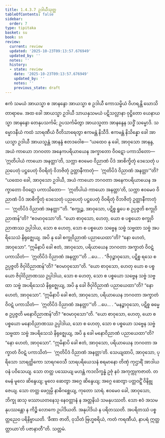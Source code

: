 ```yaml
---
title: 1.4.3.7 ဥဒါယီသုတ္တ
tableOfContents: false
sidebar:
  order: 7
type: tipitaka
basket: su
book: sn
review:
  current: review
  updated: '2025-10-23T09:13:57.676949'
  updated_by: ''
  notes: ''
  history:
  - state: review
    date: '2025-10-23T09:13:57.676949'
    updated_by: ''
    notes: ''
    previous_state: draft
---
```



<ReviewStatus review={frontmatter.review} showDetails={true} />

<HypothesisAnnotation frontmatter={frontmatter} />

<DynamicBreadcrumb />

<Division number="234" book="sn" e="ch" v="18" p="314">

<Paragraph number="969" book="sn">
ဧကံ သမယံ အာယသ္မာ စ အာနန္ဒော အာယသ္မာ စ ဥဒါယီ ကောသမ္ဗိယံ ဝိဟရန္တိ ဃောသိတာရာမေ. အထ ခေါ အာယသ္မာ ဥဒါယီ သာယနှသမယံ ပဋိသလ္လာနာ ဝုဋ္ဌိတော ယေနာယသ္မာ အာနန္ဒော တေနုပသင်္ကမိ; ဥပသင်္ကမိတွာ အာယသ္မတာ အာနန္ဒေန သဒ္ဓိံ သမ္မောဒိ. သမ္မောဒနီယံ ကထံ သာရဏီယံ ဝီတိသာရေတွာ ဧကမန္တံ နိသီဒိ. ဧကမန္တံ နိသိန္နော ခေါ အာယသ္မာ ဥဒါယီ အာယသ္မန္တံ အာနန္ဒံ ဧတဒဝေါစ—
</Paragraph>

<Paragraph number="970" book="sn">
“ယထေဝ နု ခေါ, အာဝုသော အာနန္ဒ, အယံ ကာယော ဘဂဝတာ အနေကပရိယာယေန အက္ခာတော ဝိဝဋော ပကာသိတော—  ‘ဣတိပါယံ ကာယော အနတ္တာ’တိ, သက္ကာ ဧဝမေဝ ဝိညာဏံ ပိဒံ အာစိက္ခိတုံ ဒေသေတုံ ပညပေတုံ ပဋ္ဌပေတုံ ဝိဝရိတုံ ဝိဘဇိတုံ ဥတ္တာနီကာတုံ—  ‘ဣတိပိဒံ ဝိညာဏံ အနတ္တာ’”တိ?
</Paragraph>

<Paragraph number="971" book="sn">
“ယထေဝ ခေါ, အာဝုသော ဥဒါယီ, အယံ ကာယော ဘဂဝတာ အနေကပရိယာယေန အက္ခာတော ဝိဝဋော ပကာသိတော—  ‘ဣတိပါယံ ကာယော အနတ္တာ’တိ, သက္ကာ ဧဝမေဝ ဝိညာဏံ ပိဒံ အာစိက္ခိတုံ ဒေသေတုံ ပညပေတုံ ပဋ္ဌပေတုံ ဝိဝရိတုံ ဝိဘဇိတုံ ဥတ္တာနီကာတုံ—  ‘ဣတိပိဒံ ဝိညာဏံ အနတ္တာ’”တိ.
</Paragraph>

<Paragraph number="972" book="sn">
“စက္ခုဉ္စ, အာဝုသော, ပဋိစ္စ ရူပေ စ ဥပ္ပဇ္ဇတိ စက္ခုဝိညာဏန်”တိ? “ဧဝမာဝုသော”တိ. “ယော စာဝုသော, ဟေတု, ယော စ ပစ္စယော စက္ခုဝိညာဏဿ ဥပ္ပါဒါယ, သော စ ဟေတု, သော စ ပစ္စယော သဗ္ဗေန သဗ္ဗံ သဗ္ဗထာ သဗ္ဗံ အပရိသေသံ နိရုဇ္ဈေယျ. အပိ နု ခေါ စက္ခုဝိညာဏံ ပညာယေထာ”တိ? “နော ဟေတံ, အာဝုသော”. “ဣမိနာပိ ခေါ ဧတံ, အာဝုသော, ပရိယာယေန ဘဂဝတာ အက္ခာတံ ဝိဝဋံ ပကာသိတံ—  ‘ဣတိပိဒံ ဝိညာဏံ အနတ္တာ’”တိ …ပေ… .
</Paragraph>

<Paragraph number="973" book="sn">
“ဇိဝှဉ္စာဝုသော, ပဋိစ္စ ရသေ စ ဥပ္ပဇ္ဇတိ ဇိဝှါဝိညာဏန်”တိ? “ဧဝမာဝုသော”တိ. “ယော စာဝုသော, ဟေတု ယော စ ပစ္စယော ဇိဝှါဝိညာဏဿ ဥပ္ပါဒါယ, သော စ ဟေတု, သော စ ပစ္စယော သဗ္ဗေန သဗ္ဗံ သဗ္ဗထာ သဗ္ဗံ အပရိသေသံ နိရုဇ္ဈေယျ, အပိ နု ခေါ ဇိဝှါဝိညာဏံ ပညာယေထာ”တိ? “နော ဟေတံ, အာဝုသော”. “ဣမိနာပိ ခေါ ဧတံ, အာဝုသော, ပရိယာယေန ဘဂဝတာ အက္ခာတံ ဝိဝဋံ ပကာသိတံ—  ‘ဣတိပိဒံ ဝိညာဏံ အနတ္တာ’”တိ …ပေ… .
</Paragraph>

<Paragraph number="974" book="sn">
“မနဉ္စာဝုသော, ပဋိစ္စ ဓမ္မေ စ ဥပ္ပဇ္ဇတိ မနောဝိညာဏန်”တိ? “ဧဝမာဝုသော”တိ. “ယော စာဝုသော, ဟေတု, ယော စ ပစ္စယော မနောဝိညာဏဿ ဥပ္ပါဒါယ, သော စ ဟေတု, သော စ ပစ္စယော သဗ္ဗေန သဗ္ဗံ သဗ္ဗထာ သဗ္ဗံ အပရိသေသံ နိရုဇ္ဈေယျ, အပိ နု ခေါ မနောဝိညာဏံ ပညာယေထာ”တိ? “နော ဟေတံ, အာဝုသော”. “ဣမိနာပိ ခေါ ဧတံ, အာဝုသော, ပရိယာယေန ဘဂဝတာ အက္ခာတံ ဝိဝဋံ ပကာသိတံ—  ‘ဣတိပိဒံ ဝိညာဏံ အနတ္တာ’တိ.
</Paragraph>

<Paragraph number="975" book="sn">
သေယျထာပိ, အာဝုသော, ပုရိသော သာရတ္ထိကော သာရဂဝေသီ သာရပရိယေသနံ စရမာနော တိဏှံ ကုဌာရိံ အာဒါယ ဝနံ ပဝိသေယျ. သော တတ္ထ ပဿေယျ မဟန္တံ ကဒလိက္ခန္ဓံ ဥဇုံ နဝံ အကုက္ကုကဇာတံ. တမေနံ မူလေ ဆိန္ဒေယျ; မူလေ ဆေတွာ အဂ္ဂေ ဆိန္ဒေယျ; အဂ္ဂေ ဆေတွာ ပတ္တဝဋ္ဋိံ ဝိနိဗ္ဘုဇေယျ. သော တတ္ထ ဖေဂ္ဂုမ္ပိ နာဓိဂစ္ဆေယျ, ကုတော သာရံ. ဧဝမေဝ ခေါ, အာဝုသော, ဘိက္ခု ဆသု ဖဿာယတနေသု နေဝတ္တာနံ န အတ္တနိယံ သမနုပဿတိ. သော ဧဝံ အသမနုပဿန္တော န ကိဉ္စိ လောကေ ဥပါဒိယတိ. အနုပါဒိယံ န ပရိတဿတိ. အပရိတဿံ ပစ္စတ္တညေဝ ပရိနိဗ္ဗာယတိ. ‘ခီဏာ ဇာတိ, ဝုသိတံ ဗြဟ္မစရိယံ, ကတံ ကရဏီယံ, နာပရံ ဣတ္ထတ္တာယာ’တိ ပဇာနာတီ”တိ.

</Paragraph>
</Division>

<Paragraph number="976" type="center" book="sn">
သတ္တမံ.
</Paragraph>
